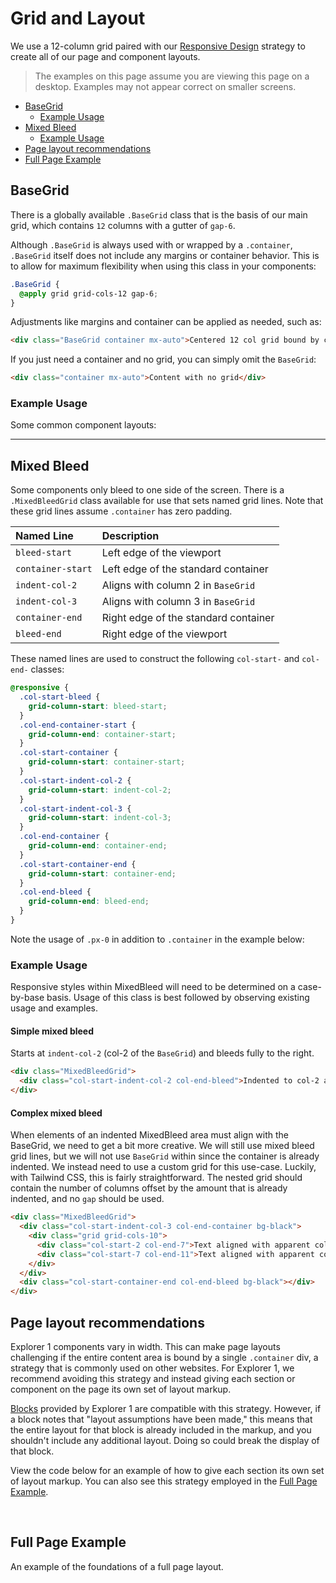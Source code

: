 
<Meta of={Stories} />

# Grid and Layout

We use a 12-column grid paired with our [Responsive Design](?path=/docs/guides-responsive-design--docs) strategy to create all of our page and component layouts.

> The examples on this page assume you are viewing this page on a desktop. Examples may not appear correct on smaller screens.

- [BaseGrid](#basegrid)
  - [Example Usage](#example-usage)
- [Mixed Bleed](#mixed-bleed)
  - [Example Usage](#example-usage-1)
- [Page layout recommendations](#page-layout-recommendations)
- [Full Page Example](#full-page-example)

<span id="basegrid"></span>

## BaseGrid

There is a globally available `.BaseGrid` class that is the basis of our main grid, which contains `12` columns with a gutter of `gap-6`.

<Canvas
  className="sbdocs-preview-full-width"
  of={Stories.BaseGrid}
/>

Although `.BaseGrid` is always used with or wrapped by a `.container`, `.BaseGrid` itself does not include any margins or container behavior. This is to allow for maximum flexibility when using this class in your components:

```css
.BaseGrid {
  @apply grid grid-cols-12 gap-6;
}
```

Adjustments like margins and container can be applied as needed, such as:

```html
<div class="BaseGrid container mx-auto">Centered 12 col grid bound by container</div>
```

If you just need a container and no grid, you can simply omit the `BaseGrid`:

```html
<div class="container mx-auto">Content with no grid</div>
```

<span id="example-usage"></span>

### Example Usage

Some common component layouts:

<Canvas
  className="sbdocs-preview-full-width"
  of={Stories.ComponentA}
/>

<Canvas
  className="sbdocs-preview-full-width"
  of={Stories.ComponentB}
/>

---

<span id="mixed-bleed"></span>

## Mixed Bleed

Some components only bleed to one side of the screen. There is a `.MixedBleedGrid` class available for use that sets named grid lines. Note that these grid lines assume `.container` has zero padding.

| Named Line        | Description                          |
| :---------------- | :----------------------------------- |
| `bleed-start`     | Left edge of the viewport            |
| `container-start` | Left edge of the standard container  |
| `indent-col-2`    | Aligns with column 2 in `BaseGrid`   |
| `indent-col-3`    | Aligns with column 3 in `BaseGrid`   |
| `container-end`   | Right edge of the standard container |
| `bleed-end`       | Right edge of the viewport           |

These named lines are used to construct the following `col-start-` and `col-end-` classes:

```css
@responsive {
  .col-start-bleed {
    grid-column-start: bleed-start;
  }
  .col-end-container-start {
    grid-column-end: container-start;
  }
  .col-start-container {
    grid-column-start: container-start;
  }
  .col-start-indent-col-2 {
    grid-column-start: indent-col-2;
  }
  .col-start-indent-col-3 {
    grid-column-start: indent-col-3;
  }
  .col-end-container {
    grid-column-end: container-end;
  }
  .col-start-container-end {
    grid-column-start: container-end;
  }
  .col-end-bleed {
    grid-column-end: bleed-end;
  }
}
```

Note the usage of `.px-0` in addition to `.container` in the example below:

<Canvas
  className="sbdocs-preview-full-width"
  of={Stories.MixedBleedGridLines}
/>

<span id="example-usage-1"></span>

### Example Usage

Responsive styles within MixedBleed will need to be determined on a case-by-base basis. Usage of this class is best followed by observing existing usage and examples.

#### Simple mixed bleed

Starts at `indent-col-2` (col-2 of the `BaseGrid`) and bleeds fully to the right.

```html
<div class="MixedBleedGrid">
  <div class="col-start-indent-col-2 col-end-bleed">Indented to col-2 and bleeds right</div>
</div>
```

<Canvas
  className="sbdocs-preview-full-width"
  of={Stories.MixedBleed}
/>

#### Complex mixed bleed

When elements of an indented MixedBleed area must align with the BaseGrid, we need to get a bit more creative. We will still use mixed bleed grid lines, but we will not use `BaseGrid` within since the container is already indented. We instead need to use a custom grid for this use-case. Luckily, with Tailwind CSS, this is fairly straightforward. The nested grid should contain the number of columns offset by the amount that is already indented, and no `gap` should be used.

```html
<div class="MixedBleedGrid">
  <div class="col-start-indent-col-3 col-end-container bg-black">
    <div class="grid grid-cols-10">
      <div class="col-start-2 col-end-7">Text aligned with apparent col 4</div>
      <div class="col-start-7 col-end-11">Text aligned with apparent col 9</div>
    </div>
  </div>
  <div class="col-start-container-end col-end-bleed bg-black"></div>
</div>
```

<Canvas
  className="sbdocs-preview-full-width"
  of={Stories.MixedBleedComplex}
/>

<span id="page-layout-recommendations"></span>

## Page layout recommendations

Explorer 1 components vary in width. This can make page layouts challenging if the entire content area is bound by a single `.container` div, a strategy that is commonly used on other websites. For Explorer 1, we recommend avoiding this strategy and instead giving each section or component on the page its own set of layout markup.

[Blocks](?path=/docs/components-blocks-overview--docs) provided by Explorer 1 are compatible with this strategy. However, if a block notes that "layout assumptions have been made," this means that the entire layout for that block is already included in the markup, and you shouldn't include any additional layout. Doing so could break the display of that block.

View the code below for an example of how to give each section its own set of layout markup. You can also see this strategy employed in the [Full Page Example](#full-page-example).

<Canvas
  className="sbdocs-preview-full-width"
  of={Stories.PageLayout}
/>

<br />

<span id="full-page-example"></span>

## Full Page Example

An example of the foundations of a full page layout.

<Canvas
  className="sbdocs-preview-full-width"
  of={Stories.FullPageExample}
/>
